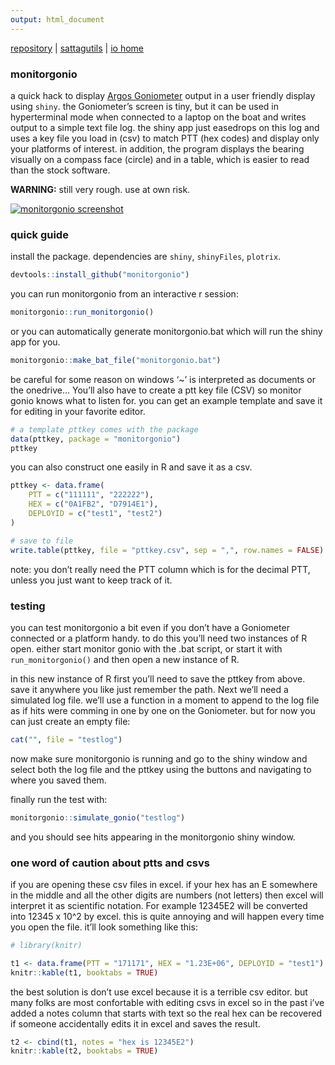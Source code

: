 ```yaml
---
output: html_document
---
```


[repository](https://github.com/williamcioffi/monitorgonio) | [sattagutils](https://williamcioffi.github.io/sattagutils) | [io home](https://williamcioffi.github.io)

### monitorgonio
a quick hack to display [Argos Goniometer](https://www.clsamerica.com/argos-goniometer) output in a user friendly display using `shiny`. the Goniometer's screen is tiny, but it can be used in hyperterminal mode when connected to a laptop on the boat and writes output to a simple text file log. the shiny app just easedrops on this log and uses a key file you load in (csv) to match PTT (hex codes) and display only your platforms of interest. in addition, the program displays the bearing visually on a compass face (circle) and in a table, which is easier to read than the stock software.

**WARNING:** still very rough. use at own risk.

[![monitorgonio screenshot](images/inaction.gif)](ss.html)

### quick guide
install the package. dependencies are `shiny`, `shinyFiles`, `plotrix`.

```r
devtools::install_github("monitorgonio")
```

you can run monitorgonio from an interactive r session:

```r
monitorgonio::run_monitorgonio()
```

or you can automatically generate monitorgonio.bat which will run the shiny app for you.

```r
monitorgonio::make_bat_file("monitorgonio.bat")
```

be careful for some reason on windows '~' is interpreted as documents or the onedrive... You'll also have to create a ptt key file (CSV) so monitor gonio knows what to listen for. you can get an example template and save it for editing in your favorite editor.

```r
# a template pttkey comes with the package
data(pttkey, package = "monitorgonio")
pttkey
```
you can also construct one easily in R and save it as a csv.

```r
pttkey <- data.frame(
	PTT = c("111111", "222222"),
 	HEX = c("0A1FB2", "D7914E1"), 
	DEPLOYID = c("test1", "test2")
)

# save to file
write.table(pttkey, file = "pttkey.csv", sep = ",", row.names = FALSE)
```

note: you don't really need the PTT column which is for the decimal PTT, unless you just want to keep track of it.

### testing 
you can test monitorgonio a bit even if you don't have a Goniometer connected or a platform handy. to do this you'll need two instances of R open. either start monitor gonio with the .bat script, or start it with ```run_monitorgonio()``` and then open a new instance of R.

in this new instance of R first you'll need to save the pttkey from above. save it anywhere you like just remember the path. Next we'll need a simulated log file. we'll use a function in a moment to append to the log file as if hits were comming in one by one on the Goniometer. but for now you can just create an empty file:

```r
cat("", file = "testlog")
```

now make sure monitorgonio is running and go to the shiny window and select both the log file and the pttkey using the buttons and navigating to where you saved them.

finally run the test with: 

```r
monitorgonio::simulate_gonio("testlog")
```

and you should see hits appearing in the monitorgonio shiny window.

### one word of caution about ptts and csvs
if you are opening these csv files in excel. if your hex has an E somewhere in the middle and all the other digits are numbers (not letters) then excel will interpret it as scientific notation. For example 12345E2 will be converted into 12345  x 10^2 by excel. this is quite annoying and will happen every time you open the file. it'll look something like this:

```r
# library(knitr)

t1 <- data.frame(PTT = "171171", HEX = "1.23E+06", DEPLOYID = "test1")
knitr::kable(t1, booktabs = TRUE)
```

the best solution is don't use excel because it is a terrible csv editor. but many folks are most confortable with editing csvs in excel so in the past i've added a notes column that starts with text so the real hex can be recovered if someone accidentally edits it in excel and saves the result.

```r
t2 <- cbind(t1, notes = "hex is 12345E2")
knitr::kable(t2, booktabs = TRUE)
```

